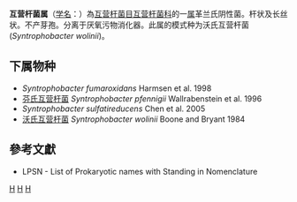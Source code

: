 {{Automatic taxobox
| taxon = Syntrophobacter
| authority = Boone and Bryant, 1980
| type species = 沃氏互营杆菌<br>''Syntrophobacter wolinii''
| type species authority = Boone and Bryant 1984
}}
'''互营杆菌属'''（[[学名|学名]]：{{lang|la|''Syntrophobacter''}}）為[[互营杆菌目|互营杆菌目]][[互营杆菌科|互营杆菌科]]的一[[属|属]]革兰氏阴性菌。杆状及长丝状。不产芽孢。分离于厌氧污物消化器。此属的模式种为沃氏互营杆菌(''Syntrophobacter wolinii'')。

==下属物种==
* ''Syntrophobacter fumaroxidans'' Harmsen et al. 1998
* [[芬氏互营杆菌|芬氏互营杆菌]] ''Syntrophobacter pfennigii'' Wallrabenstein et al. 1996
* ''Syntrophobacter sulfatireducens'' Chen et al. 2005
* [[沃氏互营杆菌|沃氏互营杆菌]] ''Syntrophobacter wolinii'' Boone and Bryant 1984

==參考文獻==
{{reflist}}
* LPSN - List of Prokaryotic names with Standing in Nomenclature

{{taxonbar}}

[[Category:革兰氏阴性菌|H]]
[[Category:_互营杆菌科|H]]
[[Category:1980年描述的分类群|H]]